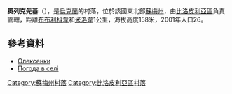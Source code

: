 {{coord|51|10|17|N|34|26|40|E|scale:100000_region:UA|display=title}}

'''奧列克先基'''（{{lang-uk|Олексенки}}），是[[烏克蘭|烏克蘭]]的村落，位於該國東北部[[蘇梅州|蘇梅州]]，由[[比洛皮利亞區|比洛皮利亞區]]負責管轄，距離[[布布利科韋|布布利科韋]]和[[米洛韋_(比洛皮利亞區)|米洛韋]]1公里，海拔高度158米，2001年人口26。

==參考資料==
* [http://w1.c1.rada.gov.ua/pls/z7502/A005?rdat1=02.02.2010&rf7571=28630 Олексенки]{{dead link|date=2017年12月 |bot=InternetArchiveBot |fix-attempted=yes }}
* [http://weather.in.ua/ua/symskaja/18787 Погода в селі ] {{Wayback|url=http://weather.in.ua/ua/symskaja/18787 |date=20150217101127 }}

{{DEFAULTSORT:Олексенки}}

[[Category:蘇梅州村落|Category:蘇梅州村落]]
[[Category:比洛皮利亞區村落|Category:比洛皮利亞區村落]]


{{Sumy-geo-stub}}